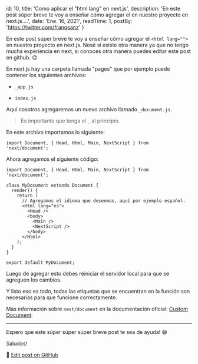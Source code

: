 
  id: 10,
  title: 'Como aplicar el "html lang" en next.js',
  description: 'En este post súper breve te voy a enseñar cómo agregar el <html lang=""> en nuestro proyecto en next.js....',
  date: 'Ene. 16, 2021',
  readTime: 1,
  postBy: 'https://twitter.com/franqsanz'
}


En este post súper breve te voy a enseñar cómo agregar el `<html lang="">` en nuestro proyecto en next.js.
Nosé si existe otra manera ya que no tengo mucha experiencia en next, si conoces otra manera puedes editar este post en github. 😊

En next.js hay una carpeta llamada "pages" que por ejemplo puede contener los siguientes archivos:

* `_app.js`

* `index.js`

Aquí nosotros agregaremos un nuevo archivo llamado `_document.js`.

> Es importante que tenga el `_` al principio.

En este archivo importamos lo siguiente:

```JS
import Document, { Head, Html, Main, NextScript } from 'next/document';
```

Ahora agregamos el siguiente código:

```JS
import Document, { Head, Html, Main, NextScript } from 'next/document';

class MyDocument extends Document {
  render() {
    return (
      // Agregamos el idioma que deseemos, aquí por ejemplo español.
      <Html lang="es">
        <Head />
        <body>
          <Main />
          <NextScript />
        </body>
      </Html>
    );
  }
}

export default MyDocument;
```

Luego de agregar esto debes reiniciar el servidor local para que se agreguen los cambios.

Y listo eso es todo, todas las etiquetas que se encuentran en la función son necesarias para que funcione correctamente.

Más información sobre `next/document` en la documentación oficial: [Custom Document](https://nextjs.org/docs/advanced-features/custom-document).

---

Espero que este súper súper súper breve post te sea de ayuda! 😄

Saludos!

📝 [Edit post on GitHub](https://github.com/Franqsanz/GDevTown/blob/main/pages/blog/como-aplicar-el-html-lang-en-next-js/index.mdx)